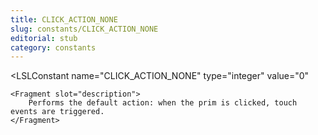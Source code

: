 ```yaml
---
title: CLICK_ACTION_NONE
slug: constants/CLICK_ACTION_NONE
editorial: stub
category: constants
---
```


<LSLConstant
	name="CLICK_ACTION_NONE"
	type="integer"
	value="0"
>
	<Fragment slot="description">
		Performs the default action: when the prim is clicked, touch events are triggered.
	</Fragment>
</LSLConstant>
